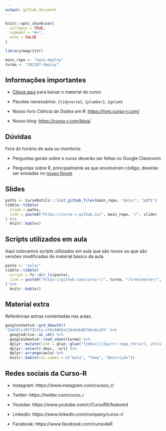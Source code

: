```yaml
---
output: github_document
---
```

  
<!-- README.md is generated from README.Rmd. Please edit that file -->
  
```r
knitr::opts_chunk$set(
  collapse = TRUE,
  comment = "#>",
  echo = FALSE
)

library(magrittr)

main_repo <- "main-deploy"
turma <- "202107-deploy"
```

## Informações importantes

- [Clique aqui](https://github.com/curso-r/main-deploy/raw/master/material.zip)
para baixar o material do curso

- Pacotes necessários: `{tidyverse}`, `{plumber}`, `{golem}`

- Nosso livro *Ciência de Dados em R*: [https://livro.curso-r.com/](https://livro.curso-r.com/)

- Nosso blog: [https://curso-r.com/blog/](https://curso-r.com/blog/)

## Dúvidas

Fora do horário de aula ou monitoria:
  
- Perguntas gerais sobre o curso deverão ser feitas no Google Classroom

- Perguntas sobre R, principalmente as que envolverem código, deverão ser
enviadas no [nosso fórum](https://discourse.curso-r.com/)

## Slides

```r
paths <- CursoRutils:::list_github_files(main_repo, "docs/", "pdf$")
tibble::tibble(
  slide = paths,
  link = paste0("https://curso-r.github.io/", main_repo, "/", slide)
) %>% 
  knitr::kable()
```

## Scripts utilizados em aula

Aqui colocamos scripts utilizados em aula que são novos ou que são versões
modificadas do material básico da aula.

```r
pasta <- "aula/"
tibble::tibble(
  script = fs::dir_ls(pasta),
  link = paste0("https://github.com/curso-r/", turma, "/tree/master/", script)
) %>% 
  knitr::kable()
```

## Material extra

Referências extras comentadas nas aulas.

```r
googlesheets4::gs4_deauth()
"1SmCKCvJBff3CVty-xYKJ4NhEo2j6sUwkdET46vQisDY" %>% 
  googledrive::as_id() %>% 
  googlesheets4::read_sheet(turma) %>%
  dplyr::mutate(link = glue::glue("[{desc}]({purrr::map_chr(url, utils::URLencode)})")) %>%
  dplyr::select(-desc, -url) %>%
  dplyr::arrange(aula) %>% 
  knitr::kable(col.names = c("Aula", "Tema", "Descrição"))
```

## Redes sociais da Curso-R

- Instagram: https://www.instagram.com/cursoo_r/
  
- Twitter: https://twitter.com/curso_r

- Youtube: https://www.youtube.com/c/CursoR6/featured

- Linkedin: https://www.linkedin.com/company/curso-r/
  
- Facebook: https://www.facebook.com/cursodeR
